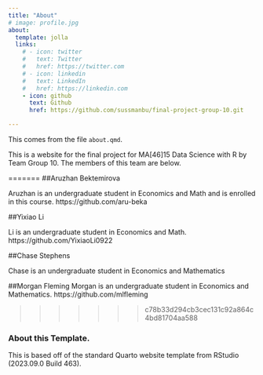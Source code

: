 ```yaml
---
title: "About"
# image: profile.jpg
about:
  template: jolla
  links:
    # - icon: twitter
    #   text: Twitter
    #   href: https://twitter.com
    # - icon: linkedin
    #   text: LinkedIn
    #   href: https://linkedin.com
    - icon: github
      text: Github
      href: https://github.com/sussmanbu/final-project-group-10.git

---
```



This comes from the file `about.qmd`.

This is a website for the final project for MA[46]15 Data Science with R by Team Group 10.
The members of this team are below.


=======
##Aruzhan Bektemirova

Aruzhan is an undergraduate student in Economics and Math and is enrolled in this course. 
https://github.com/aru-beka 

##Yixiao Li

Li is an undergraduate student in Economics and Math.
https://github.com/YixiaoLi0922

##Chase Stephens

Chase is an undergraduate student in Economics and Mathematics

##Morgan Fleming
Morgan is an undergraduate student in Economics and Mathematics. 
https://github.com/mlfleming 

>>>>>>> c78b33d294cb3cec131c92a864c4bd81704aa588

<!-- Please leave in the information below -->

### About this Template.

This is based off of the standard Quarto website template from RStudio (2023.09.0 Build 463).
